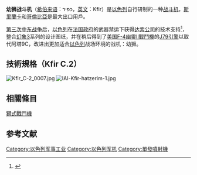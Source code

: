 {{Infobox Aircraft
  |name=“幼狮”战斗机
  |type=战斗轰炸机
  |manufacturer=[[以色列航空工业公司|以色列航空工业公司]]
  |image=Image:DN-ST-85-08601.jpg
  |caption=美国海军装备的幼狮战斗机（F-21）
  |first flight= 1973年6月
  |introduction= 1975
  |retired=1996（以色列空军）
  |number built=超过220架
  |status=在部分国家服役
  |unit cost=[[United_States_dollar|US$]]4,500,000
  |primary user=[[以色列|以色列]]
  |more users=[[美国海军|美国海军]]  (F-21)<br/>[[哥伦比亚|哥伦比亚]]  <br/>[[斯里兰卡|斯里兰卡]] <br/>[[阿根廷|阿根廷]] 
  |variants with their own articles = {{le|IAI Nesher}}<br/>
}}
'''幼狮战斗机'''（[[希伯来语|希伯来语]]：כפיר，[[英文|英文]]：Kfir）是[[以色列|以色列]]自行研制的一种[[战斗机|战斗机]]，[[斯里蘭卡|斯里蘭卡]]和[[哥伦比亚|哥倫比亞]]是最大出口用戶。

[[第三次中东战争|第三次中东战争]]后，[[以色列|以色列]]在[[法国政府|法国政府]]的武器禁运下获得[[达索公司|达索公司]]的技术支持<ref>{{Cite web |url=http://www.afwing.com/aircraft/israel-iai-kfir-fighter-part1.html |title=存档副本 |accessdate=2017-02-28 |archive-date=2017-03-01 |archive-url=https://web.archive.org/web/20170301092727/http://www.afwing.com/aircraft/israel-iai-kfir-fighter-part1.html |dead-url=no }}</ref>，整合[[幻象3|幻象3]]系列的设计图纸，并在稍后得到了[[美国|美国]][[F-4幽靈II戰鬥機|F-4幽靈II戰鬥機]]的[[J79渦輪噴射發動機|J79引擎]]以取代阿塔9C，改进出更加适合[[以色列|以色列]]战场环境的战机：幼狮。

==技術規格（Kfir C.2）==
[[File:Kfir_C-2_0007.jpg|right]]
[[File:IAI-Kfir-hatzerim-1.jpg|thumb]]
{{aircraft specifications

|plane or copter?=plane
|jet or prop?=jet
|ref=Jane's All The World's Aircraft 1982–83<ref name="Janes 82 p121-3">Taylor 1982, pp. 121–123.</ref>

|crew=One
|span main=8.22 m
|span alt=26 ft 11½ in
|length main=15.65 m
|length alt=51 ft 4¼ in
|height main=4.55 m
|height alt=14 ft 11¼ in
|area main=34.8 m²
|area alt=374.6 sq ft
|empty weight main=7,285 kg
|empty weight alt=16,060 lb
|loaded weight main=11,603 kg
|loaded weight alt=25,580 lb
|loaded weight more=2具500升油箱，兩枚AAM
|max takeoff weight main=16,900 kg
|max takeoff weight alt=35,715 lb
|engine (jet)=通用公司授權版J-79-J1E
|type of jet=渦輪喷气發動機
|number of jets=1
|thrust main=52.9 kN
|thrust alt=11,890 lb st
|afterburning thrust main=79.62 kN
|afterburning thrust alt= 17,900 lb st
|max speed main=2,440 km/h
|max speed alt=2馬赫, 1,317 knots, 1,516 mph
|max speed more=11,000 m（36,000 ft）
|ceiling main=17,680 m
|ceiling alt=58,000 ft
|combat radius main=796 km
|combat radius alt=415 nmi, 477 mi
|combat radius more=（對地攻擊, 7枚500 lb炸彈，兩枚AAM,兩具1,300 L油箱）
|climb rate main=233 m/s
|climb rate alt=45,950 ft/min
|guns=2× Rafael-內建30毫米[[德發轉輪式機炮|DEFA 553]]機炮，170發彈藥
|rockets=Matra JL-100無導引火箭筴艙，每具19× [[SNEB航空火箭彈|SNEB]] 68毫米火箭彈搭載66枚燃燒彈
|missiles=2× [[AIM-9響尾蛇飛彈|AIM-9響尾蛇飛彈]]或[[巨蟒飛彈|巨蟒飛彈]]系列空對空飛彈; 2× [[AGM-45|AGM-45]] ARMs; 2× [[AGM-65小牛飛彈|AGM-65「小牛」]]ASMs
|bombs=5,775 kg（12,730 lb）外掛點,  [[Mk_80系列炸彈|Mk 80系列炸彈]]，鋪路系列炸彈, Griffin LGB, SMKB,<ref>{{cite journal|journal=Revista Asas |language=pt |volume=61 |issn=1413-1218 |publisher= |title=Bombas Guiada SMKB |page=29 |date=June 2011}}</ref> TAL-1或TAL-2 CBUs, BLU-107 Matra Durandal,偵蒐萊艙或油箱亦可掛載
}}

==相關條目==
[[獅式戰鬥機|獅式戰鬥機]]

==参考文献==
{{reflist}}

[[Category:以色列军事工业|Category:以色列军事工业]]
[[Category:以色列军机|Category:以色列军机]]
[[Category:單發噴射機|Category:單發噴射機]]